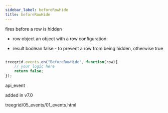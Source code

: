 ```yaml
---
sidebar_label: beforeRowHide
title: beforeRowHide
---
```



          


<Short>
 fires before a row is hidden


</Short>


 
- row   object  an object with a row configuration



- result	boolean		false - to prevent a row from being hidden, otherwise true

~~~js

treegrid.events.on("BeforeRowHide", function(row){
    // your logic here
    return false;
});


~~~
 api_event

<Descr>



</Descr>


 added in v7.0

 treegrid/05_events/01_events.html